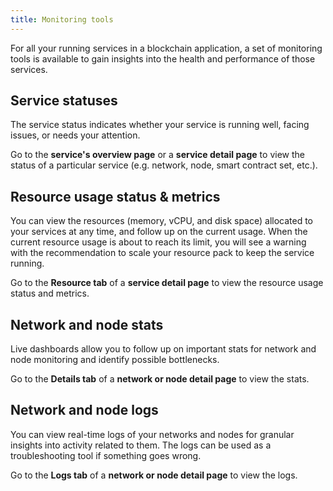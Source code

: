 ```yaml
---
title: Monitoring tools
---
```


For all your running services in a blockchain application, a set of monitoring
tools is available to gain insights into the health and performance of those
services.

## Service statuses

The service status indicates whether your service is running well, facing
issues, or needs your attention.

Go to the **service's overview page** or a **service detail page** to view the
status of a particular service (e.g. network, node, smart contract set, etc.).

## Resource usage status & metrics

You can view the resources (memory, vCPU, and disk space) allocated to your
services at any time, and follow up on the current usage. When the current
resource usage is about to reach its limit, you will see a warning with the
recommendation to scale your resource pack to keep the service running.

Go to the **Resource tab** of a **service detail page** to view the resource
usage status and metrics.

## Network and node stats

Live dashboards allow you to follow up on important stats for network and node
monitoring and identify possible bottlenecks.

Go to the **Details tab** of a **network or node detail page** to view the
stats.

## Network and node logs

You can view real-time logs of your networks and nodes for granular insights
into activity related to them. The logs can be used as a troubleshooting tool if
something goes wrong.

Go to the **Logs tab** of a **network or node detail page** to view the logs.
